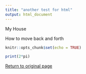 ---
title: "another test for html"
output: html_document
---

My House

  <p>How to move back and forth</p>

```{r setup, include=FALSE}
knitr::opts_chunk$set(echo = TRUE)
```

  ```{r}
  print(2*pi)
  ```
  
  
  <a href="htmlrmark1.html">Return to original page</a>
</body>
</html>

